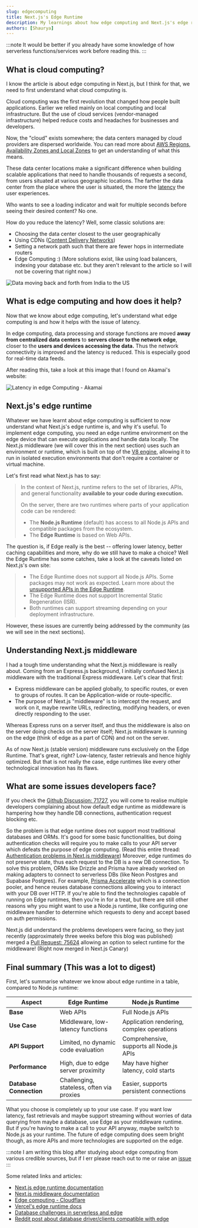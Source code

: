 ```yaml
---
slug: edgecomputing
title: Next.js's Edge Runtime
description: My learnings about how edge computing and Next.js's edge runtime work.
authors: [Shaurya]
---
```

:::note
It would be better if you already have some knowledge of how serverless functions/services work before reading this.
:::
## What is cloud computing?
I know the article is about edge computing in Next.js, but I think for that, we need to first understand what cloud computing is.

Cloud computing was the first revolution that changed how people built applications. Earlier we relied mainly on local computing and local infrastructure. 
But the use of <!--truncate-->
cloud services (vendor-managed infrastructure) helped reduce costs and headaches for businesses and developers.

Now, the "cloud" exists somewhere; the data centers managed by cloud providers are dispersed worldwide.
You can read more about [AWS Regions, Availability Zones and Local Zones](https://docs.aws.amazon.com/AmazonRDS/latest/UserGuide/Concepts.RegionsAndAvailabilityZones.html) to get an understanding of what this means.

These data center locations make a significant difference when building scalable applications that need to handle thousands of requests a second, from users situated at various geographic locations.
The farther the data center from the place where the user is situated, the more the [latency](https://www.cloudflare.com/learning/performance/glossary/what-is-latency/) the user experiences.

Who wants to see a loading indicator and wait for multiple seconds before seeing their desired content? No one.

How do you reduce the latency? Well, some classic solutions are:
- Choosing the data center closest to the user geographically
- Using CDNs ([Content Delivery Networks](https://www.cloudflare.com/learning/cdn/what-is-a-cdn/))
- Setting a network path such that there are fewer hops in intermediate routers
- Edge Computing :)
(More solutions exist, like using load balancers, indexing your database etc. but they aren't relevant to the article so I will not be covering that right now.)

![Data moving back and forth from India to the US](latency.png)
## What is edge computing and how does it help?
Now that we know about edge computing, let's understand what edge computing is and how it helps with the issue of latency.

In edge computing, data processing and storage functions are moved **away from centralized data centers** to **servers closer to the network edge**, closer to the **users and devices accessing the data.**
Thus the network connectivity is improved and the latency is reduced. This is especially good for real-time data feeds.

After reading this, take a look at this image that I found on Akamai's website:

![Latency in edge Computing - Akamai](https://www.akamai.com/site/en/images/article/2024/reduce-latency-edge-computing.png)

## Next.js's edge runtime
Whatever we have learnt about edge computing is sufficient to now understand what Next.js's edge runtime is, and why it's useful.
To implement edge computing, you need an edge runtime environment on the edge device that can execute applications and handle data locally. 
The Next.js middleware (we will cover this in the next section) uses such an environment or runtime, which is built on top of the [V8 engine](https://v8.dev/), allowing it to run in isolated execution environments that don't require a container or virtual machine.

Let's first read what Next.js has to say:
> In the context of Next.js, runtime refers to the set of libraries, APIs, and general functionality **available to your code during execution.**
>
> On the server, there are two runtimes where parts of your application code can be rendered:
>
> - The **Node.js Runtime** (default) has access to all Node.js APIs and compatible packages from the ecosystem.
> - The **Edge Runtime** is based on Web APIs.

The question is, if Edge really is the best -- offering lower latency, better caching capabilities and more, why do we still have to make a choice?
Well the Edge Runtime has some catches, take a look at the caveats listed on Next.js's own site:

> - The Edge Runtime does not support all Node.js APIs. Some packages may not work as expected. Learn more about the [unsupported APIs in the Edge Runtime](https://nextjs.org/docs/app/api-reference/edge#unsupported-apis).
> - The Edge Runtime does not support Incremental Static Regeneration (ISR).
> - Both runtimes can support streaming depending on your deployment infrastructure.

However, these issues are currently being addressed by the community (as we will see in the next sections).

## Understanding Next.js middleware

I had a tough time understanding what the Next.js middleware is really about. Coming from an Express.js background, I initially confused Next.js middleware with the traditional Express middleware. Let's clear that first:

- Express middleware can be applied globally, to specific routes, or even to groups of routes. It can be Application-wide or route-specific.
- The purpose of Next.js "middleware" is to intercept the request, and work on it, maybe rewrite URLs, redirecting, modifying headers, or even directly responding to the user.

Whereas Express runs on a server itself, and thus the middleware is also on the server doing checks on the server itself; Next.js middleware is running on the edge (think of edge as a part of CDN) and not on the server.

As of now Next.js (stable version) middleware runs exclusively on the Edge Runtime. That's great, right? Low-latency, faster retrievals and hence highly optimized. But that is not really the case, edge runtimes like every other technological innovation has its flaws.

## What are some issues developers face?
If you check the [Github Discussion: 71727](https://github.com/vercel/next.js/discussions/71727), you will come to realise multiple developers complaining about how default edge runtime as middleware is hampering how they handle DB connections, authentication request blocking etc.

So the problem is that edge runtime does not support most traditional databases and ORMs. It's good for some basic functionalities, but doing authentication checks will require you to make calls to your API server which defeats the purpose of edge computing. (Read this entire thread: [Authentication problems in Next.js middleware](https://github.com/vercel/next.js/discussions/71727#discussioncomment-11123480))
Moreover, edge runtimes do not preserve state, thus each request to the DB is a new DB connection.
To solve this problem, ORMs like Drizzle and Prisma have already worked on making adapters to connect to serverless DBs (like Neon Postgres and Supabase Postgres). For example, [Prisma Accelerate](https://www.prisma.io/blog/database-access-on-the-edge-8F0t1s1BqOJE) which is a connection pooler, and hence reuses database connections allowing you to interact with your DB over HTTP.
If you're able to find the technologies capable of running on Edge runtimes, then you're in for a treat, but there are still other reasons why you might want to use a Node.js runtime, like configuring one middleware handler to determine which requests to deny and accept based on auth permissions. 

Next.js did understand the problems developers were facing, so they just recently (approximately three weeks before this blog was published) merged a [Pull Request: 75624](https://github.com/vercel/next.js/pull/75624) allowing an option to select runtime for the middleware! (Right now merged in Next.js Canary)

## Final summary (This was a lot to digest)

First, let's summarise whatever we know about edge runtime in a table, compared to Node.js runtime:

| **Aspect**               | **Edge Runtime**                          | **Node.js Runtime**                       |
|--------------------------|-------------------------------------------|-------------------------------------------|
| **Base**                 | Web APIs                                  | Full Node.js APIs                         |
| **Use Case**             | Middleware, low-latency functions         | Application rendering, complex operations |
| **API Support**          | Limited, no dynamic code evaluation       | Comprehensive, supports all Node.js APIs  |
| **Performance**          | High, due to edge server proximity        | May have higher latency, cold starts      |
| **Database Connection**  | Challenging, stateless, often via proxies | Easier, supports persistent connections   |

What you choose is completely up to your use case. If you want low latency, fast retrievals and maybe support streaming without worries of data querying from maybe a database, use Edge as your middleware runtime.
But if you're having to make a call to your API anyway, maybe switch to Node.js as your runtime. The future of edge computing does seem bright though, as more APIs and more technologies are supported on the edge.

:::note
I am writing this blog after studying about edge computing from various credible sources, but if I err please reach out to me or raise an [issue](https://github.com/ShauryaSwarup/shaunotes/issues)
:::

Some related links and articles:
- [Next.js edge runtime documentation](https://nextjs.org/docs/app/api-reference/edge)
- [Next.js middleware documentation](https://nextjs.org/docs/app/building-your-application/routing/middleware)
- [Edge computing - Cloudflare](https://www.cloudflare.com/learning/serverless/glossary/what-is-edge-computing/)
- [Vercel's edge runtime docs](https://edge-runtime.vercel.app/)
- [Database challenges in serverless and edge](https://www.prisma.io/blog/overcoming-challenges-in-serverless-and-edge-environments-TQtONA0RVxuW)
- [Reddit post about database driver/clients compatible with edge](https://www.reddit.com/r/nextjs/comments/1fjvq0d/which_database_driverclient_works_on_edge/)
